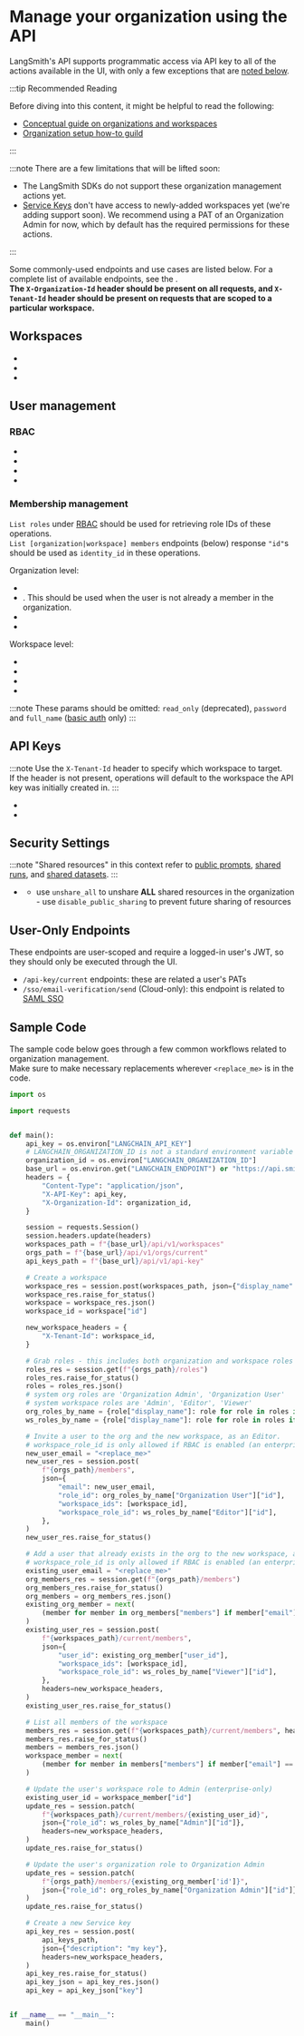 
# Manage your organization using the API

LangSmith's API supports programmatic access via API key to all of the actions available in the UI, with only a few exceptions that are [noted below](#user-only-endpoints).

:::tip Recommended Reading

Before diving into this content, it might be helpful to read the following:

- [Conceptual guide on organizations and workspaces](../../concepts)
- [Organization setup how-to guild](./set_up_organization.mdx)

:::

:::note
There are a few limitations that will be lifted soon:

- The LangSmith SDKs do not support these organization management actions yet.
- [Service Keys](../../concepts#api-keys) don't have access to newly-added workspaces yet (we're adding support soon). We recommend using a PAT of an Organization Admin for now, which by default has the required permissions for these actions.

:::

Some commonly-used endpoints and use cases are listed below. For a complete list of available endpoints, see the <RegionalUrl text='API docs' type='api' suffix='/redoc' />.  
**The `X-Organization-Id` header should be present on all requests, and `X-Tenant-Id` header should be present on requests that are scoped to a particular workspace.**

## Workspaces

- <RegionalUrl
    text="List workspaces"
    type="api"
    suffix="/redoc#tag/workspaces/operation/list_workspaces_api_v1_workspaces_get"
  />
- <RegionalUrl
    text="Create workspace"
    type="api"
    suffix="/redoc#tag/workspaces/operation/create_workspace_api_v1_workspaces_post"
  />
- <RegionalUrl
    text="Update workspace name"
    type="api"
    suffix="/redoc#tag/workspaces/operation/patch_workspace_api_v1_workspaces__workspace_id__patch"
  />

## User management

### RBAC

- <RegionalUrl
    text="List roles"
    type="api"
    suffix="/redoc#tag/orgs/operation/list_organization_roles_api_v1_orgs_current_roles_get"
  />
- <RegionalUrl
    text="List permissions"
    type="api"
    suffix="/redoc#tag/orgs/operation/update_organization_roles_api_v1_orgs_current_roles__role_id__patch"
  />
- <RegionalUrl
    text="Create role"
    type="api"
    suffix="/redoc#tag/orgs/operation/create_organization_roles_api_v1_orgs_current_roles_post"
  />
- <RegionalUrl
    text="Update role"
    type="api"
    suffix="/redoc#tag/orgs/operation/update_organization_roles_api_v1_orgs_current_roles__role_id__patch"
  />

### Membership management

`List roles` under [RBAC](#rbac) should be used for retrieving role IDs of these operations.  
`List [organization|workspace] members` endpoints (below) response `"id"`s should be used as `identity_id` in these operations.

Organization level:

- <RegionalUrl
    text="List organization members"
    type="api"
    suffix="/redoc#tag/orgs/operation/get_current_org_members_api_v1_orgs_current_members_get"
  />
- <RegionalUrl
    text="Invite a user to the organization and one or more workspaces"
    type="api"
    suffix="/redoc#tag/workspaces/operation/add_member_to_current_workspace_api_v1_workspaces_current_members_post"
  />
  . This should be used when the user is not already a member in the organization.
- <RegionalUrl
    text="Update a user’s organization role"
    type="api"
    suffix="/redoc#tag/workspaces/operation/add_member_to_current_workspace_api_v1_workspaces_current_members_post"
  />
- <RegionalUrl
    text="Remove someone from the organization"
    type="api"
    suffix="/redoc#tag/orgs/operation/remove_member_from_current_org_api_v1_orgs_current_members__identity_id__delete"
  />

Workspace level:

- <RegionalUrl
    text="List workspace members"
    type="api"
    suffix="/redoc#tag/workspaces/operation/get_current_workspace_members_api_v1_workspaces_current_members_get"
  />
- <RegionalUrl
    text="Add a member to a workspace that is already part of the organization"
    type="api"
    suffix="/redoc#tag/workspaces/operation/add_member_to_current_workspace_api_v1_workspaces_current_members_post"
  />
- <RegionalUrl
    text="Update a user’s workspace role"
    type="api"
    suffix="/redoc#tag/workspaces/operation/add_member_to_current_workspace_api_v1_workspaces_current_members_post"
  />
- <RegionalUrl
    text="Remove someone from a workspace"
    type="api"
    suffix="/redoc#tag/workspaces/operation/delete_current_workspace_member_api_v1_workspaces_current_members__identity_id__delete"
  />

:::note
These params should be omitted: `read_only` (deprecated), `password` and `full_name` ([basic auth](/reference/authentication_authorization/authentication_methods.mdx) only)
:::

## API Keys

:::note
Use the `X-Tenant-Id` header to specify which workspace to target.  
If the header is not present, operations will default to the workspace the API key was initially created in.
:::

- <RegionalUrl
    text="Create a service key"
    type="api"
    suffix="/redoc#tag/api-key/operation/generate_api_key_api_v1_api_key_post"
  />
- <RegionalUrl
    text="Delete a service key"
    type="api"
    suffix="/redoc#tag/api-key/operation/delete_api_key_api_v1_api_key__api_key_id__delete"
  />

## Security Settings

:::note
"Shared resources" in this context refer to [public prompts](../../../prompt_engineering/how_to_guides/prompts/create_a_prompt#save-your-prompt), [shared runs](../../../observability/how_to_guides/tracing/share_trace), and [shared datasets](../../../evaluation/how_to_guides/share_dataset.mdx).
:::

- <RegionalUrl
    text="Update organization sharing settings"
    type="api"
    suffix="/redoc#tag/orgs/operation/update_current_organization_info_api_v1_orgs_current_info_patch"
  />
  - use `unshare_all` to unshare **ALL** shared resources in the organization - use
  `disable_public_sharing` to prevent future sharing of resources

## User-Only Endpoints

These endpoints are user-scoped and require a logged-in user's JWT, so they should only be executed through the UI.

- `/api-key/current` endpoints: these are related a user's PATs
- `/sso/email-verification/send` (Cloud-only): this endpoint is related to [SAML SSO](./set_up_saml_sso.mdx)

## Sample Code

The sample code below goes through a few common workflows related to organization management.  
Make sure to make necessary replacements wherever `<replace_me>` is in the code.

```python
import os

import requests


def main():
    api_key = os.environ["LANGCHAIN_API_KEY"]
    # LANGCHAIN_ORGANIZATION_ID is not a standard environment variable in the SDK, just used for this example
    organization_id = os.environ["LANGCHAIN_ORGANIZATION_ID"]
    base_url = os.environ.get("LANGCHAIN_ENDPOINT") or "https://api.smith.langchain.com"
    headers = {
        "Content-Type": "application/json",
        "X-API-Key": api_key,
        "X-Organization-Id": organization_id,
    }

    session = requests.Session()
    session.headers.update(headers)
    workspaces_path = f"{base_url}/api/v1/workspaces"
    orgs_path = f"{base_url}/api/v1/orgs/current"
    api_keys_path = f"{base_url}/api/v1/api-key"

    # Create a workspace
    workspace_res = session.post(workspaces_path, json={"display_name": "My Workspace"})
    workspace_res.raise_for_status()
    workspace = workspace_res.json()
    workspace_id = workspace["id"]

    new_workspace_headers = {
        "X-Tenant-Id": workspace_id,
    }

    # Grab roles - this includes both organization and workspace roles
    roles_res = session.get(f"{orgs_path}/roles")
    roles_res.raise_for_status()
    roles = roles_res.json()
    # system org roles are 'Organization Admin', 'Organization User'
    # system workspace roles are 'Admin', 'Editor', 'Viewer'
    org_roles_by_name = {role["display_name"]: role for role in roles if role["access_scope"] == "organization"}
    ws_roles_by_name = {role["display_name"]: role for role in roles if role["access_scope"] == "workspace"}

    # Invite a user to the org and the new workspace, as an Editor.
    # workspace_role_id is only allowed if RBAC is enabled (an enterprise feature).
    new_user_email = "<replace_me>"
    new_user_res = session.post(
        f"{orgs_path}/members",
        json={
            "email": new_user_email,
            "role_id": org_roles_by_name["Organization User"]["id"],
            "workspace_ids": [workspace_id],
            "workspace_role_id": ws_roles_by_name["Editor"]["id"],
        },
    )
    new_user_res.raise_for_status()

    # Add a user that already exists in the org to the new workspace, as a Viewer.
    # workspace_role_id is only allowed if RBAC is enabled (an enterprise feature).
    existing_user_email = "<replace_me>"
    org_members_res = session.get(f"{orgs_path}/members")
    org_members_res.raise_for_status()
    org_members = org_members_res.json()
    existing_org_member = next(
        (member for member in org_members["members"] if member["email"] == existing_user_email), None
    )
    existing_user_res = session.post(
        f"{workspaces_path}/current/members",
        json={
            "user_id": existing_org_member["user_id"],
            "workspace_ids": [workspace_id],
            "workspace_role_id": ws_roles_by_name["Viewer"]["id"],
        },
        headers=new_workspace_headers,
    )
    existing_user_res.raise_for_status()

    # List all members of the workspace
    members_res = session.get(f"{workspaces_path}/current/members", headers=new_workspace_headers)
    members_res.raise_for_status()
    members = members_res.json()
    workspace_member = next(
        (member for member in members["members"] if member["email"] == existing_user_email), None
    )

    # Update the user's workspace role to Admin (enterprise-only)
    existing_user_id = workspace_member["id"]
    update_res = session.patch(
        f"{workspaces_path}/current/members/{existing_user_id}",
        json={"role_id": ws_roles_by_name["Admin"]["id"]},
        headers=new_workspace_headers,
    )
    update_res.raise_for_status()

    # Update the user's organization role to Organization Admin
    update_res = session.patch(
        f"{orgs_path}/members/{existing_org_member['id']}",
        json={"role_id": org_roles_by_name["Organization Admin"]["id"]},
    )
    update_res.raise_for_status()

    # Create a new Service key
    api_key_res = session.post(
        api_keys_path,
        json={"description": "my key"},
        headers=new_workspace_headers,
    )
    api_key_res.raise_for_status()
    api_key_json = api_key_res.json()
    api_key = api_key_json["key"]


if __name__ == "__main__":
    main()
```
